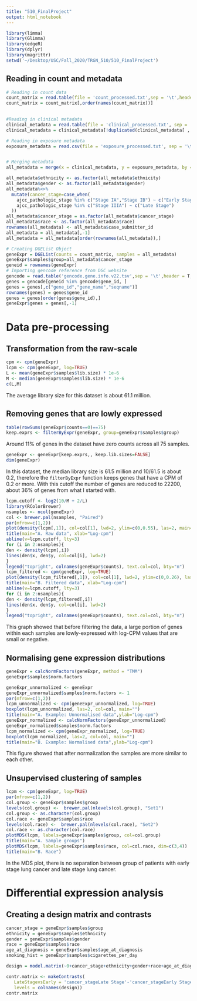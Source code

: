 ```yaml
---
title: "510_FinalProject"
output: html_notebook
---
```


```r
library(limma)
library(Glimma)
library(edgeR)
library(dplyr)
library(magrittr)
setwd('~/Desktop/USC/Fall_2020/TRGN_510/510_FinalProject')
```

## Reading in count and metadata
```r
# Reading in count data
count_matrix = read.table(file = 'count_processed.txt',sep = '\t',header = T,stringsAsFactors = F, check.names = F, row.names = 1)
count_matrix = count_matrix[,order(names(count_matrix))]
  

#Reading in clinical metadata
clinical_metadata = read.table(file = 'clinical_processed.txt', sep = '\t', header = T, as.is = T, check.names = F)
clinical_metadata = clinical_metadata[!duplicated(clinical_metadata[ , c("case_submitter_id")]),]

# Reading in exposure metadata
exposure_metadata = read.csv(file = 'exposure_processed.txt', sep = '\t', header = T, as.is = T, check.names = F)


# Merging metadata
all_metadata = merge(x = clinical_metadata, y = exposure_metadata, by = 'case_submitter_id')

all_metadata$ethnicity <- as.factor(all_metadata$ethnicity)
all_metadata$gender <- as.factor(all_metadata$gender)
all_metadata%<>%
  mutate(cancer_stage=case_when(
    ajcc_pathologic_stage %in% c("Stage IA","Stage IB") ~ c("Early Stage"),
    ajcc_pathologic_stage %in% c("Stage IIIA") ~ c("Late Stage")
  ))
all_metadata$cancer_stage = as.factor(all_metadata$cancer_stage)
all_metadata$race <- as.factor(all_metadata$race)
rownames(all_metadata) <- all_metadata$case_submitter_id
all_metadata = all_metadata[,-1]
all_metadata = all_metadata[order(rownames(all_metadata)),]

# Creating DGEList Object
geneExpr = DGEList(counts = count_matrix, samples = all_metadata)
geneExpr$samples$group=all_metadata$cancer_stage
geneid = rownames(geneExpr)
# Importing gencode reference from DGC website 
gencode = read.table('gencode.gene.info.v22.tsv',sep = '\t',header = T,stringsAsFactors = F, check.names = F)
genes = gencode[geneid %in% gencode$gene_id, ]
genes = genes[,c("gene_id","gene_name","seqname")]
rownames(genes) = genes$gene_id
genes = genes[order(genes$gene_id),]
geneExpr$genes = genes[,-1]
```

# Data pre-processing
## Transformation from the raw-scale
```r
cpm <- cpm(geneExpr)
lcpm <- cpm(geneExpr, log=TRUE)
L <- mean(geneExpr$samples$lib.size) * 1e-6
M <- median(geneExpr$samples$lib.size) * 1e-6
c(L,M)
```
The average library size for this dataset is about 61.1 million.

## Removing genes that are lowly expressed
```r
table(rowSums(geneExpr$counts==0)==75)
keep.exprs <- filterByExpr(geneExpr, group=geneExpr$samples$group)
```
Around 11% of genes in the dataset have zero counts across all 75 samples.

```r
geneExpr <- geneExpr[keep.exprs,, keep.lib.sizes=FALSE]
dim(geneExpr)
```
In this dataset, the median library size is 61.5 million and 10/61.5 is about 0.2, therefore the `filterByExpr` function keeps genes that have a CPM of 0.2 or more. With this cutoff the number of genes are reduced to 22200, about 36% of genes from what I started with. 
```r
lcpm.cutoff <- log2(10/M + 2/L)
library(RColorBrewer)
nsamples <- ncol(geneExpr)
col <- brewer.pal(nsamples, "Paired")
par(mfrow=c(1,2))
plot(density(lcpm[,1]), col=col[1], lwd=2, ylim=c(0,0.55), las=2, main="", xlab="")
title(main="A. Raw data", xlab="Log-cpm")
abline(v=lcpm.cutoff, lty=3)
for (i in 2:nsamples){
den <- density(lcpm[,i])
lines(den$x, den$y, col=col[i], lwd=2)
}
legend("topright", colnames(geneExpr$counts), text.col=col, bty="n")
lcpm_filtered <- cpm(geneExpr, log=TRUE)
plot(density(lcpm_filtered[,1]), col=col[1], lwd=2, ylim=c(0,0.26), las=2, main="", xlab="")
title(main="B. Filtered data", xlab="Log-cpm")
abline(v=lcpm.cutoff, lty=3)
for (i in 2:nsamples){
den <- density(lcpm_filtered[,i])
lines(den$x, den$y, col=col[i], lwd=2)
}
legend("topright", colnames(geneExpr$counts), text.col=col, bty="n")
```
This graph showed that before filtering the data, a large portion of genes within each samples are lowly-expressed with log-CPM values that are small or negative.

## Normalising gene expression distributions
```r
geneExpr = calcNormFactors(geneExpr, method = "TMM")
geneExpr$samples$norm.factors
```


```r
geneExpr_unnormalized <- geneExpr
geneExpr_unnormalized$samples$norm.factors <- 1
par(mfrow=c(1,2))
lcpm_unnormalized <- cpm(geneExpr_unnormalized, log=TRUE)
boxplot(lcpm_unnormalized, las=2, col=col, main="")
title(main="A. Example: Unnormalised data",ylab="Log-cpm")
geneExpr_normalized <- calcNormFactors(geneExpr_unnormalized)  
geneExpr_normalized$samples$norm.factors
lcpm_normalized <- cpm(geneExpr_normalized, log=TRUE)
boxplot(lcpm_normalized, las=2, col=col, main="")
title(main="B. Example: Normalised data",ylab="Log-cpm")
```
This figure showed that after normalization the samples are more similar to each other. 

## Unsupervised clustering of samples
```r
lcpm <- cpm(geneExpr, log=TRUE)
par(mfrow=c(1,2))
col.group <- geneExpr$samples$group
levels(col.group) <-  brewer.pal(nlevels(col.group), "Set1")
col.group <- as.character(col.group)
col.race <- geneExpr$samples$race
levels(col.race) <-  brewer.pal(nlevels(col.race), "Set2")
col.race <- as.character(col.race)
plotMDS(lcpm, labels=geneExpr$samples$group, col=col.group)
title(main="A. Sample groups")
plotMDS(lcpm, labels=geneExpr$samples$race, col=col.race, dim=c(3,4))
title(main="B. Race")
```
In the MDS plot, there is no separation between group of patients with early stage lung cancer and late stage lung cancer. 

# Differential expression analysis
## Creating a design matrix and contrasts
```r
cancer_stage = geneExpr$samples$group
ethnicity = geneExpr$samples$ethnicity
gender = geneExpr$samples$gender
race = geneExpr$samples$race
age_at_diagnosis = geneExpr$samples$age_at_diagnosis
smoking_hist = geneExpr$samples$cigarettes_per_day

design = model.matrix(~0+cancer_stage+ethnicity+gender+race+age_at_diagnosis+smoking_hist)

contr.matrix <- makeContrasts(
   LateStagevsEarly = 'cancer_stageLate Stage'-'cancer_stageEarly Stage', 
   levels = colnames(design))
contr.matrix
```







